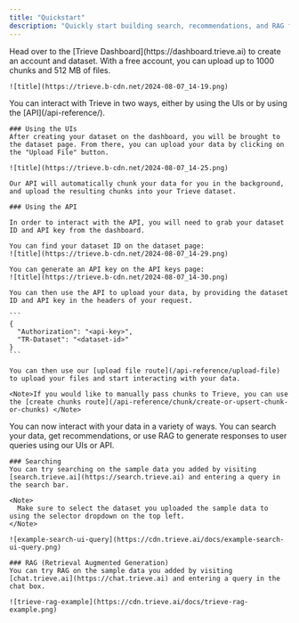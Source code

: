 ```yaml
---
title: "Quickstart"
description: "Quickly start building search, recommendations, and RAG for your application with Trieve"
---
```



<Steps>
  <Step title="Create an account and dataset">
    Head over to the [Trieve Dashboard](https://dashboard.trieve.ai) to create an account and dataset. With a free account, you can upload up to 1000 chunks and 512 MB of files.
  
    ![title](https://trieve.b-cdn.net/2024-08-07_14-19.png)
  </Step>
  <Step title="Upload your data">
    You can interact with Trieve in two ways, either by using the UIs or by using the [API](/api-reference/).

    ### Using the UIs
    After creating your dataset on the dashboard, you will be brought to the dataset page. From there, you can upload your data by clicking on the "Upload File" button.

    ![title](https://trieve.b-cdn.net/2024-08-07_14-25.png)

    Our API will automatically chunk your data for you in the background, and upload the resulting chunks into your Trieve dataset. 

    ### Using the API

    In order to interact with the API, you will need to grab your dataset ID and API key from the dashboard.

    You can find your dataset ID on the dataset page:
    ![title](https://trieve.b-cdn.net/2024-08-07_14-29.png)

    You can generate an API key on the API keys page:
    ![title](https://trieve.b-cdn.net/2024-08-07_14-30.png)

    You can then use the API to upload your data, by providing the dataset ID and API key in the headers of your request.

    ```
    {
      "Authorization": "<api-key>",
      "TR-Dataset": "<dataset-id>"
    }
    ```

    You can then use our [upload file route](/api-reference/upload-file) to upload your files and start interacting with your data.

    <Note>If you would like to manually pass chunks to Trieve, you can use the [create chunks route](/api-reference/chunk/create-or-upsert-chunk-or-chunks) </Note>
  
  </Step>
  <Step title="Interact with your data">
    You can now interact with your data in a variety of ways. You can search your data, get recommendations, or use RAG to generate responses to user queries using our UIs or API.

    ### Searching
    You can try searching on the sample data you added by visiting [search.trieve.ai](https://search.trieve.ai) and entering a query in the search bar.

    <Note>
      Make sure to select the dataset you uploaded the sample data to using the selector dropdown on the top left.
    </Note>

    ![example-search-ui-query](https://cdn.trieve.ai/docs/example-search-ui-query.png)

    ### RAG (Retrieval Augmented Generation)
    You can try RAG on the sample data you added by visiting [chat.trieve.ai](https://chat.trieve.ai) and entering a query in the chat box.

    ![trieve-rag-example](https://cdn.trieve.ai/docs/trieve-rag-example.png)

  </Step>
</Steps>
